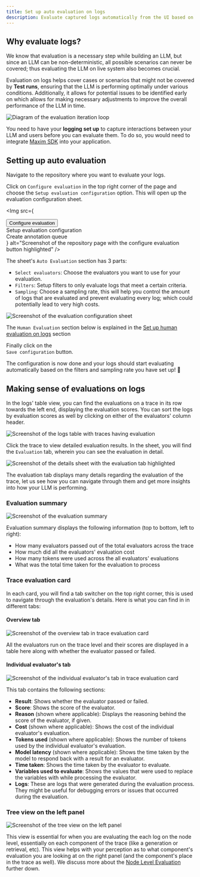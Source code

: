 ```yaml
---
title: Set up auto evaluation on logs
description: Evaluate captured logs automatically from the UI based on filters and sampling
---
```



## Why evaluate logs?

We know that evaluation is a necessary step while building an LLM, but since an LLM can be non-deterministic, all possible scenarios can never be covered; thus evaluating the LLM on live system also becomes crucial.

Evaluation on logs helps cover cases or scenarios that might not be covered by **Test runs**, ensuring that the LLM is performing optimally under various conditions. Additionally, it allows for potential issues to be identified early on which allows for making necessary adjustments to improve the overall performance of the LLM in time.

![Diagram of the evaluation iteration loop](/images/docs/observe/how-to/evaluate-logs/auto-evaluation/diagram-of-the-evaluation-iteration-loop.png)

<Callout title="Before you start">

You need to have your **logging set up** to capture interactions between your LLM and users before you can evaluate them. To do so, you would need to integrate [Maxim SDK](/docs/observe/how-to/log-your-application/setting-up-trace) into your application.

</Callout>

## Setting up auto evaluation

<Steps>
<Step>

Navigate to the repository where you want to evaluate your logs.

</Step>
<Step>

Click on `Configure evaluation` in the top right corner of the page and choose the <Code>Setup&nbsp;evaluation&nbsp;configuration</Code> option. This will open up the evaluation configuration sheet.

<Img
    src={
        <div className="p-4 flex flex-col gap-1 items-end">
            <Button className="flex flex-row items-center border bg-background-primary" variant="ghost">
                <Settings2 className="h-4 w-4" strokeWidth={1.5} />
                Configure evaluation
            </Button>
            <div className="min-w-[8rem] overflow-hidden rounded-sm border bg-background-primary p-1 text-content-primary shadow-md">
                <div className="flex cursor-default select-none items-center rounded-sm px-2 py-1.5 text-md outline-hidden bg-background-highlight-primary text-content-primary">
                    Setup evaluation configuration
                </div>
                <div className="flex cursor-default select-none items-center rounded-sm px-2 py-1.5 text-md outline-hidden">
                    Create annotation queue
                </div>
            </div>
        </div>
    }
    alt="Screenshot of the repository page with the configure evaluation button highlighted"
/>

</Step>
<Step>

The sheet's `Auto Evaluation` section has 3 parts:

- `Select evaluators`: Choose the evaluators you want to use for your evaluation.
- `Filters`: Setup filters to only evaluate logs that meet a certain criteria.
- `Sampling`: Choose a sampling rate, this will help you control the amount of logs that are evaluated and prevent evaluating every log; which could potentially lead to very high costs.

![Screenshot of the evaluation configuration sheet](/images/docs/observe/how-to/evaluate-logs/auto-evaluation/screenshot-of-the-evaluation-configuration-sheet.png)

<Callout>

The `Human Evaluation` section below is explained in the [Set up human evaluation on logs](/docs/observe/how-to/evaluate-logs/human-evaluation) section

</Callout>

</Step>
<Step>

Finally click on the <Code className="inline-flex items-center gap-1 max-h-[23px]"><Save className="h-4 w-4" /> Save configuration</Code> button.

</Step>
</Steps>

The configuration is now done and your logs should start evaluating automatically based on the filters and sampling rate you have set up! 🎉

## Making sense of evaluations on logs

In the logs' table view, you can find the evaluations on a trace in its row towards the left end, displaying the evaluation scores. You can sort the logs by evaluation scores as well by clicking on either of the evaluators' column header.

![Screenshot of the logs table with traces having evaluation](/images/docs/observe/how-to/evaluate-logs/auto-evaluation/screenshot-of-the-logs-table-with-traces-having-evaluation.png)

Click the trace to view detailed evaluation results. In the sheet, you will find the `Evaluation` tab, wherein you can see the evaluation in detail.

![Screenshot of the details sheet with the evaluation tab highlighted](/images/docs/observe/how-to/evaluate-logs/auto-evaluation/screenshot-of-the-details-sheet-with-the-evaluation-tab-highlighted.png)

The evaluation tab displays many details regarding the evaluation of the trace, let us see how you can navigate through them and get more insights into how your LLM is performing.

### Evaluation summary

![Screenshot of the evaluation summary](/images/docs/observe/how-to/evaluate-logs/auto-evaluation/screenshot-of-the-evaluation-summary.png)

Evaluation summary displays the following information (top to bottom, left to right):

- How many evaluators passed out of the total evaluators across the trace
- How much did all the evaluators' evaluation cost
- How many tokens were used across the all evaluators' evaluations
- What was the total time taken for the evaluation to process

### Trace evaluation card

In each card, you will find a tab switcher on the top right corner, this is used to navigate through the evaluation's details. Here is what you can find in in different tabs:

#### Overview tab

![Screenshot of the overview tab in trace evaluation card](/images/docs/observe/how-to/evaluate-logs/auto-evaluation/screenshot-of-the-overview-tab-in-trace-evaluation-card.png)

All the evaluators run on the trace level and their scores are displayed in a table here along with whether the evaluator passed or failed.

#### Individual evaluator's tab

![Screenshot of the individual evaluator's tab in trace evaluation card](/images/docs/observe/how-to/evaluate-logs/auto-evaluation/screenshot-of-the-individual-evaluator_s-tab-in-trace-evaluation-card.png)

This tab contains the following sections:

- **Result**: Shows whether the evaluator passed or failed.
- **Score**: Shows the score of the evaluator.
- **Reason** (shown where applicable): Displays the reasoning behind the score of the evaluator, if given.
  <div className="h-5" />
- **Cost** (shown where applicable): Shows the cost of the individual evaluator's evaluation.
- **Tokens used** (shown where applicable): Shows the number of tokens used by the individual evaluator's evaluation.
- **Model latency** (shown where applicable): Shows the time taken by the model to respond back with a result for an evaluator.
- **Time taken**: Shows the time taken by the evaluator to evaluate.
  <div className="h-5" />
- **Variables used to evaluate**: Shows the values that were used to replace the variables with while processing the evaluator.
  <div className="h-5" />
- **Logs**: These are logs that were generated during the evaluation process. They might be useful for debugging errors or issues that occurred during the evaluation.

### Tree view on the left panel

![Screenshot of the tree view on the left panel](/images/docs/observe/how-to/evaluate-logs/auto-evaluation/screenshot-of-the-tree-view-on-the-left-panel.png)

This view is essential for when you are evaluating the each log on the node level, essentially on each component of the trace (like a generation or retrieval, etc). This view helps with your perception as to what component's evaluation you are looking at on the right panel (and the component's place in the trace as well). We discuss more about the [Node Level Evaluation](/docs/observe/how-to/evaluate-logs/node-level-evaluation) further down.

